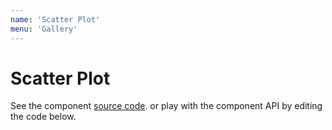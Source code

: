 ```yaml
---
name: 'Scatter Plot'
menu: 'Gallery'
---
```


# Scatter Plot

See the component [source code](https://github.com/kristw/encodable/tree/master/packages/docs/src/components/ScatterPlot).
or play with the component API by editing the code below.


<Playground>
  <Frame width={360} height={270} background="#FFE6B4">
    <ScatterPlot width={360} height={270} data={cars} encoding={{
      x: {
        type: 'quantitative',
        field: 'x',
        scale: { type: 'linear', nice: true },
        axis: { title: 'Miles per gallon →' }
      },
      y: {
        type: 'quantitative',
        field: 'y',
        axis: { title: '↑ Horsepower' }
      },
      stroke: { value: '#FB664B' },
      fill: { value: 'none' }
    }} />
  </Frame>
</Playground>
